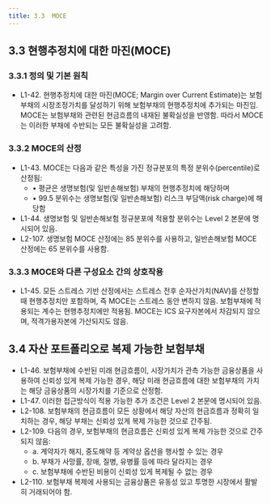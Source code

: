 ```yaml
---
title: 3.3	MOCE
---
```

## 3.3 현행추정치에 대한 마진(MOCE)

### 3.3.1 정의 및 기본 원칙
- L1-42. 현행추정치에 대한 마진(MOCE; Margin over Current Estimate)는 보험부채의 시장조정가치를 달성하기 위해 보험부채의 현행추정치에 추가되는 마진임. MOCE는 보험부채와 관련된 현금흐름의 내재된 불확실성을 반영함. 따라서 MOCE는 이러한 부채에 수반되는 모든 불확실성을 고려함.

### 3.3.2 MOCE의 산정
- L1-43. MOCE는 다음과 같은 특성을 가진 정규분포의 특정 분위수(percentile)로 산정됨:
    - • 평균은 생명보험(및 일반손해보험) 부채의 현행추정치에 해당하며
    - • 99.5 분위수는 생명보험(및 일반손해보험) 리스크 부담액(risk charge)에 해당함
- L1-44. 생명보험 및 일반손해보험 정규분포에 적용할 분위수는 Level 2 본문에 명시되어 있음.
- L2-107. 생명보험 MOCE 산정에는 85 분위수를 사용하고, 일반손해보험 MOCE 산정에는 65 분위수를 사용함.

### 3.3.3 MOCE와 다른 구성요소 간의 상호작용
- L1-45. 모든 스트레스 기반 산정에서는 스트레스 전후 순자산가치(NAV)를 산정할 때 현행추정치만 포함하며, 즉 MOCE는 스트레스 동안 변하지 않음. 보험부채에 적용되는 계수는 현행추정치에만 적용됨. MOCE는 ICS 요구자본에서 차감되지 않으며, 적격가용자본에 가산되지도 않음.

## 3.4 자산 포트폴리오로 복제 가능한 보험부채

- L1-46. 보험부채에 수반된 미래 현금흐름이, 시장가치가 관측 가능한 금융상품을 사용하여 신뢰성 있게 복제 가능한 경우, 해당 미래 현금흐름에 대한 보험부채의 가치는 해당 금융상품의 시장가치를 기준으로 산정함.
- L1-47. 이러한 접근방식이 적용 가능한 추가 조건은 Level 2 본문에 명시되어 있음.
- L2-108. 보험부채의 현금흐름이 모든 상황에서 해당 자산의 현금흐름과 정확히 일치하는 경우, 해당 부채는 신뢰성 있게 복제 가능한 것으로 간주됨.
- L2-109. 다음의 경우, 보험부채의 현금흐름은 신뢰성 있게 복제 가능한 것으로 간주되지 않음:
    - a. 계약자가 해지, 중도해약 등 계약상 옵션을 행사할 수 있는 경우
    - b. 부채가 사망률, 장애, 질병, 유병률 등에 따라 달라지는 경우
    - c. 보험부채에 수반된 비용이 신뢰성 있게 복제될 수 없는 경우
- L2-110. 보험부채 복제에 사용되는 금융상품은 유동성 있고 투명한 시장에서 활발히 거래되어야 함.
